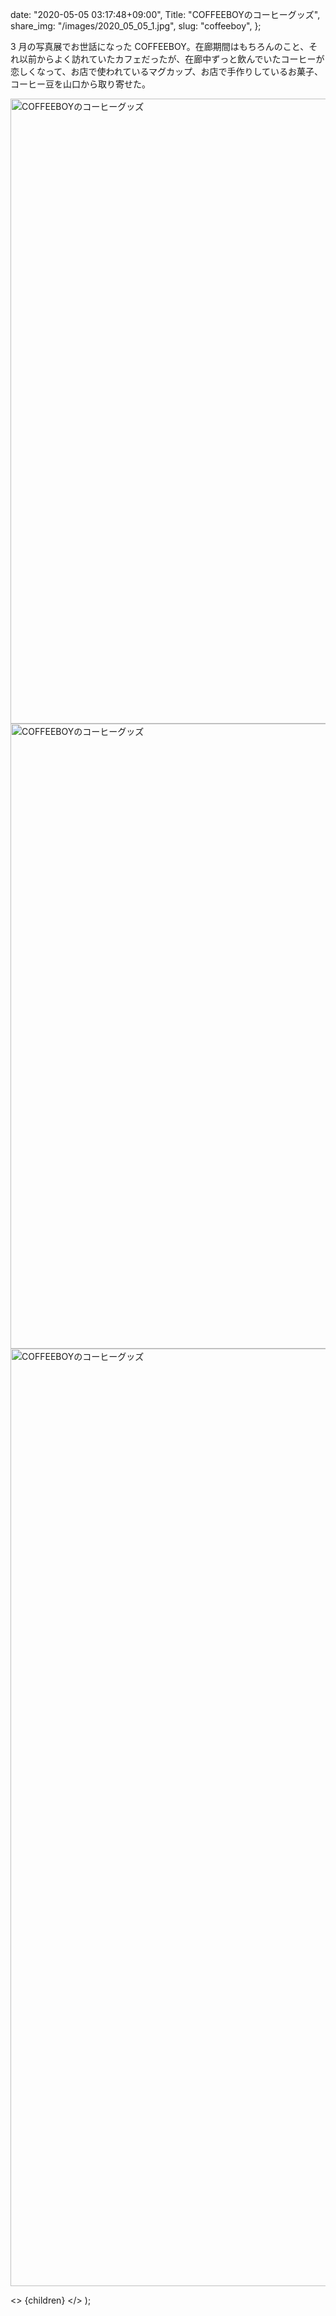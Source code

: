 
  date: "2020-05-05 03:17:48+09:00",
  Title: "COFFEEBOYのコーヒーグッズ",
  share_img: "/images/2020_05_05_1.jpg",
  slug: "coffeeboy",
};

3 月の写真展でお世話になった COFFEEBOY。在廊期間はもちろんのこと、それ以前からよく訪れていたカフェだったが、在廊中ずっと飲んでいたコーヒーが恋しくなって、お店で使われているマグカップ、お店で手作りしているお菓子、コーヒー豆を山口から取り寄せた。

<img src="/images/2020_05_05_1.jpg" alt="COFFEEBOYのコーヒーグッズ" width="1500" height="1000" className="bg-gradient-to-r from-neutral-200 to-slate-200" />
<img src="/images/2020_05_05_2.jpg" alt="COFFEEBOYのコーヒーグッズ" width="1500" height="1000" className="bg-gradient-to-r from-neutral-200 to-slate-200" />
<img src="/images/2020_05_05_3.jpg" alt="COFFEEBOYのコーヒーグッズ" width="1500" height="1500" loading="lazy" className="bg-gradient-to-r from-neutral-200 to-slate-200" />

  <>
    <Head>
      <title>{meta.Title} | 異郷好実</title>
    </Head>
    <PostLayout meta={meta}>{children}</PostLayout>
  </>
);
